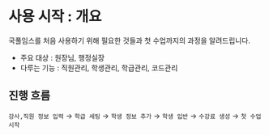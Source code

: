 
# 사용 시작 : 개요
국풀임스를 처음 사용하기 위해 필요한 것들과 첫 수업까지의 과정을 알려드립니다.

- 주요 대상 : 원장님, 행정실장
- 다루는 기능 : 직원관리, 학생관리, 학급관리, 코드관리

## 진행 흐름

`강사,직원 정보 입력` → `학급 세팅` → `학생 정보 추가` → `학생 입반` → `수강료 생성` → `첫 수업 시작`
